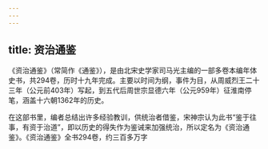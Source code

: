 ```yaml
---
---
---
```

title: 资治通鉴
---

《资治通鉴》（常简作《通鉴》），是由北宋史学家司马光主编的一部多卷本编年体史书，共294卷，历时十九年完成。主要以时间为纲，事件为目，从周威烈王二十三年（公元前403年）写起，到五代后周世宗显德六年（公元959年）征淮南停笔，涵盖十六朝1362年的历史。

在这部书里，编者总结出许多经验教训，供统治者借鉴，宋神宗认为此书“鉴于往事，有资于治道”，即以历史的得失作为鉴诫来加强统治，所以定名为《资治通鉴》。《资治通鉴》全书294卷，约三百多万字